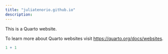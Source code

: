 ```yaml
---
title: "juliatenorio.github.io"
description: 
---
```


This is a Quarto website.

To learn more about Quarto websites visit <https://quarto.org/docs/websites>.

```r
1 + 1
```
